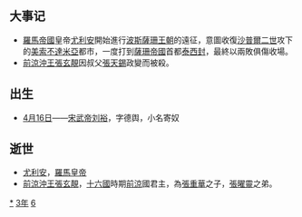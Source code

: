 {{yearTOC|363|东晋'''[[隆和|隆和]]二年'''，'''[[兴宁_(晋哀帝)|兴宁]]元年'''；前凉'''[[升平|升平]]七年'''；代国'''[[建国_(代)|建国]]二十六年'''；前秦'''[[甘露_(苻坚)|甘露]]五年'''；前燕'''[[建熙|建熙]]四年'''}}

== 大事记 ==
*[[羅馬帝國|羅馬帝國]]皇帝[[尤利安|尤利安]]開始進行[[波斯|波斯]][[薩珊王朝|薩珊王朝]]的遠征，意圖收復[[沙普爾二世|沙普爾二世]]攻下的[[美索不達米亞|美索不達米亞]]都市，一度打到[[薩珊帝國|薩珊帝國]]首都[[泰西封|泰西封]]，最終以兩敗俱傷收場。
*[[前涼沖王|前涼沖王]][[張玄靚|張玄靚]]因叔父[[張天錫|張天錫]]政變而被殺。

== 出生 ==
*[[4月16日|4月16日]]——[[宋武帝|宋武帝]][[刘裕|刘裕]]，字德舆，小名寄奴

== 逝世 ==
{{Wikisource year mention}}
*[[尤利安|尤利安]]，[[羅馬皇帝|羅馬皇帝]]
*[[前涼沖王|前涼沖王]][[張玄靚|張玄靚]]，[[十六國|十六國]]時期[[前涼|前涼]]國君主，為[[張重華|張重華]]之子，[[張曜靈|張曜靈]]之弟。

[[Category:363年|*]]
[[Category:360年代|3年]]
[[Category:4世纪各年|6]]